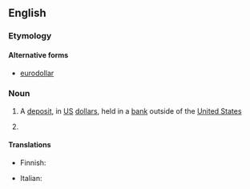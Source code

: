 {{also|eurodollar}}

==English==
{{wikipedia}}

===Etymology===
{{prefix|en|Euro|dollar}}

====Alternative forms====
* [[eurodollar]]

===Noun===
{{en-noun}}

# A [[deposit]], in [[US]] [[dollar]]s, held in a [[bank]] outside of the [[United States]]
# {{label|en|obsolete|informal}} {{synonym of|lang=en|euro|gloss=[[&euro;]]}} {{gloss|nicknamed used for the unified European currency prior to its introduction and naming; in conversation, media, and fiction}}

====Translations====
{{trans-top|a deposit, in US dollars, held in a bank outside of the United States}}
* Finnish: {{t|fi|eurodollari}}
{{trans-mid}}
* Italian: {{t|it|eurodollaro|m}}
{{trans-bottom}}